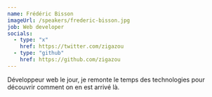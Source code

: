 ```yaml
---
name: Frédéric Bisson
imageUrl: /speakers/frederic-bisson.jpg
job: Web developer
socials:
  - type: "x"
    href: https://twitter.com/zigazou
  - type: "github"
    href: https://github.com/zigazou
---
```


Développeur web le jour, je remonte le temps des technologies pour découvrir comment on en est arrivé là.
